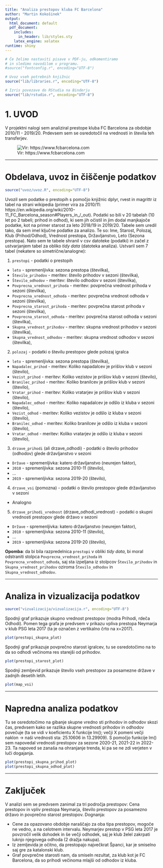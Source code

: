 ---
title: "Analiza prestopov kluba FC Barcelona"
author: "Martin Kokošinek"
output:
  html_document: default
  pdf_document:
    includes:
      in_header: lib/styles.sty
    latex_engine: xelatex
runtime: shiny
---

```{r setup, echo=FALSE, results='hide', message=FALSE, warning=FALSE}
# Če želimo nastaviti pisave v PDF-ju, odkomentiramo
# in sledimo navodilom v programu.
#source("fontconfig.r", encoding="UTF-8")

# Uvoz vseh potrebnih knjižnic
source("lib/libraries.r", encoding="UTF-8")
```

```{r rstudio, echo=FALSE, results='asis'}
# Izris povezave do RStudia na Binderju
source("lib/rstudio.r", encoding="UTF-8")
```

# 1. UVOD

V projektni nalogi sem analiziral prestope kluba FC Barcelona za obdobje 2010/11 - 2019/20. Prdevsem sem se osredotočil na vrednosti in števila teh transferjev.

![Vir: https://www.fcbarcelona.com](slike/fcb.jpg)

***

# Obdelava, uvoz in čiščenje podatkov

```{r uvoz, echo=FALSE, message=FALSE}
source("uvoz/uvoz.R", encoding="UTF-8")
```

Uvozil sem podatke o prestopih s pomočjo knjižnic dplyr, rvest in magrittr iz tabel na strani wikipedia (primer vira za 2010/11: https://en.wikipedia.org/wiki/2010-11_FC_Barcelona_season#Players_in_/_out).
Podatki so bili v 20 tabelah (10 let po 2 tabeli; prihod in odhod), ki sem jih očistil in jim dodal manjkajoče podatke, kot na primer starost za leto 2018/19 in 2019/20.
Tabele sem uredil tako, da sem imel ključne podatke za analizo. 
Te so: Ime, Starost, Polozaj, Klub (Prihod/Odhod), Vrednost prestopa, Državljanstvo, Leto (Sezona prestopa).
Nato sem te tabele shranil v csv datoteke (podatki) in začel z ustvarjanjem tabel za obliko *tidy data* (datoteka analiza).
Ustvaril sem 7 tabel (nekatere so simetrične/analogne):

1. `prestopi` - podatki o prestopih
  - `leto` - spremenljivka: sezona prestopa (številka),
  - `Število_prihodov` - meritev: število prihodov v sezoni (številka),
  - `Število_odhodov` - meritev: število odhodov v sezoni (številka),
  - `Povprecna_vrednost_prihoda` - meritev: povprečna vrednost prihoda v sezoni (številka),
  - `Povprecna_vrednost_odhoda` - meritev: povprečna vrednost odhoda v sezoni (številka),
  - `Povprecna_starost_prihoda` - meritev: povprečna starost prihoda v sezoni (številka),
  - `Povprecna_starost_odhoda` - meritev: povprečna starost odhoda v sezoni (številka),
  - `Skupna_vrednost_prihodov` - meritev: skupna vrednost prihodov v sezoni (številka),
  - `Skupna_vrednost_odhodov` - meritev: skupna vrednost odhodov v sezoni (številka),

2. `polozaj` - podatki o številu prestopov glede polozaj igralca
  - `leto` - spremenljivka: sezona prestopa (številka),
  - `Napadalec_prihod` - meritev: Koliko napadalcev je prišlov klub v sezoni (število),
  - `Vezist_prihod` - meritev: Koliko vezistov je prišlov klub v sezoni (število),
  - `Branilec_prihod` - meritev: Koliko branilcev je prišlov klub v sezoni (število),
  - `Vratar_prihod` - meritev: Koliko vratarjev je prišlov klub v sezoni (število),
  - `Napadalec_odhod` - meritev: Koliko napadalcev je odšlo iz kluba v sezoni (število),
  - `Vezist_odhod` - meritev: Koliko vezistov je odšlo iz kluba v sezoni (število),
  - `Branilec_odhod` - meritev: Koliko branilcev je odšlo iz kluba v sezoni (število),
  - `Vratar_odhod` - meritev: Koliko vratarjev je odšlo iz kluba v sezoni (število),
  
3. `drzave_prihodi` (ali drzave_odhodi) - podatki o število prihodov (odhodov) glede državljanstvo v sezoni
  - `Države` - spremenljivka: katero državljanstvo (neurejen faktor),
  - `2010` - spremenljivka: sezona 2010-11 (število),
  - ...
  - `2019` - spremenljivka: sezona 2019-20 (število),
  
4. `drzave_vsi` (pomozna) - podatki o število prestopov glede državljanstvo v sezoni
  - Analogno

5. `drzave_prihodi_vrednost` (drzave_odhodi_vrednost) - podatki o skupni vrednosti prestopov glede državo v sezoni
  - `Države` - spremenljivka: katero državljanstvo (neurejen faktor),
  - `2010` - spremenljivka: sezona 2010-11 (število),
  - ...
  - `2019` - spremenljivka: sezona 2019-20 (število), 

**Opomba**: da bi bila razpredelnica `prestopi` v obliki *tidy data*, bi moral odstraniti stolpca `Povprecna_vrednost_prihoda` in `Povprecna_vrednost_odhoda`, saj sta izpeljana iz stolpcov `Število_prihodov` in `Skupna_vrednost_prihodov` oziroma `Število_odhodov` in `Skupna_vrednost_odhodov`.

***

# Analiza in vizualizacija podatkov

```{r vizualizacija, echo=FALSE, message=FALSE, warning=FALSE, results='hide'}
source("vizualizacija/vizualizacija.r", encoding="UTF-8")
```

Spodnji graf prikazuje skupno vrednost prestopov (modra Prihodi, rdeča Odhodi).
Pomen tega grafa je predvsem v prikazu vpliva prestopa Neymarja v klub PSG leta 2017 (ta je označen z vertikalno črto na x=2017).

```{r graf_skupna, echo=FALSE, message=FALSE, fig.align='center', fig.cap='Graf skupne vrednosti prestopov'}
plot(prestopi_skupna_plot)
```

Spodnji graf prikazuje povprečno starost igralcev, tu se osredotočimo na to da so odhodi večinoma res starejši od prihodov.

```{r graf_starost, echo=FALSE, message=FALSE, fig.align='center', fig.cap='Graf povprečne starosti prestopov'}
plot(prestopi_starost_plot)
```

Spodnji zemljevid prikazuje število vseh prestopov za posamezne države v zadnjih desetih letih.

```{r zemljevid_vsi, echo=FALSE, fig.align='center', fig.cap='Zemljevid števila prestopov za države', warning=FALSE}
plot(map_vsi)
```

***

# Napredna analiza podatkov

Tu se osredotočimo na gibanje skupne vredno sti prihodov in odhodov skozi čas, predvsem kako se razlika skupne vrednosti prihodov in odhodov povečuje (ta se vidi v koeficientu X funkcije lm(); večji X pomeni večji naklon -> naši vrednosti sta: 25.10606 in 13.29909).
S pomočjo funkcije lm() sem napovedal vrednosti prestopov za sezone 2020-21, 2021-22 in 2022-23. Ta napoved se zanaša na ohranjanje trenda, ki pa se ne zdi verjeten v luči dogajanja.

```{r graf, echo=FALSE, fig.align='center', fig.cap='Naraščanje razlike skupnih vrednosti in napoved za 2021'}
plot(prestopi_skupna_prihod_plot)
plot(prestopi_skupna_odhod_plot)
```

***

# Zaključek

V analizi sem se predvsem zanimal za tri področja prestopov: Cena prestopov in vpliv prestopa Neymarja, 
število prestopov za posamezno državo in povprečno starost prestopov.
Dognanja:

* Cene za opazovano obdobje naraščajo za oba tipa prestopov, mogoče ne vedno, a na celotnem intervalu. Neymarjev prestop v PSG leta 2017 je povzročil velik dohodek in še večji odhodek, saj je klub želel zakrpati luknjo njegovega odhoda (2 dražja nakupa).
* Iz zemljevida je očitno, da prestopajo največkrat Španci, kar je smiselno saj gre za katalonski klub.
* Graf povprečne starosti nam, da smiseln rezultat, za klub kot je FC Barcelona, da so prihodi večinoma mlajši od odhodov iz kluba.